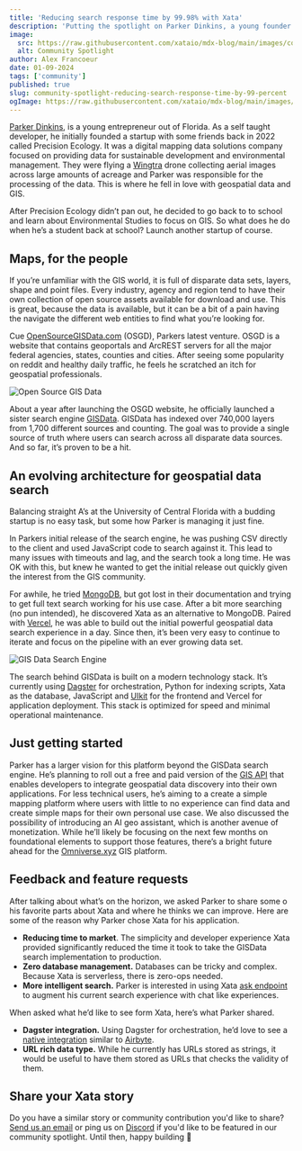 ```yaml
---
title: 'Reducing search response time by 99.98% with Xata'
description: 'Putting the spotlight on Parker Dinkins, a young founder with a love for geospatial data who recently launched GISData.io.'
image:
  src: https://raw.githubusercontent.com/xataio/mdx-blog/main/images/community-spotlight-reducing-search-response-time-by-99-percent.jpg
  alt: Community Spotlight
author: Alex Francoeur
date: 01-09-2024
tags: ['community']
published: true
slug: community-spotlight-reducing-search-response-time-by-99-percent
ogImage: https://raw.githubusercontent.com/xataio/mdx-blog/main/images/community-spotlight-reducing-search-response-time-by-99-percent.jpg
---
```


[Parker Dinkins](https://www.linkedin.com/in/john-parker-dinkins/), is a young entrepreneur out of Florida. As a self taught developer, he initially founded a startup with some friends back in 2022 called Precision Ecology. It was a digital mapping data solutions company focused on providing data for sustainable development and environmental management. They were flying a [Wingtra](https://wingtra.com/) drone collecting aerial images across large amounts of acreage and Parker was responsible for the processing of the data. This is where he fell in love with geospatial data and GIS.

After Precision Ecology didn’t pan out, he decided to go back to to school and learn about Environmental Studies to focus on GIS. So what does he do when he’s a student back at school? Launch another startup of course.

## Maps, for the people

If you’re unfamiliar with the GIS world, it is full of disparate data sets, layers, shape and point files. Every industry, agency and region tend to have their own collection of open source assets available for download and use. This is great, because the data is available, but it can be a bit of a pain having the navigate the different web entities to find what you’re looking for.

Cue [OpenSourceGISData.com](http://OpenSourceGISData.com) (OSGD), Parkers latest venture. OSGD is a website that contains geoportals and ArcREST servers for all the major federal agencies, states, counties and cities. After seeing some popularity on reddit and healthy daily traffic, he feels he scratched an itch for geospatial professionals.

![Open Source GIS Data](/images/cs-osgd.png)

About a year after launching the OSGD website, he officially launched a sister search engine [GISData](https://gisdata.io/). GISData has indexed over 740,000 layers from 1,700 different sources and counting. The goal was to provide a single source of truth where users can search across all disparate data sources. And so far, it’s proven to be a hit.

## An evolving architecture for geospatial data search

Balancing straight A’s at the University of Central Florida with a budding startup is no easy task, but some how Parker is managing it just fine.

In Parkers initial release of the search engine, he was pushing CSV directly to the client and used JavaScript code to search against it. This lead to many issues with timeouts and lag, and the search took a long time. He was OK with this, but knew he wanted to get the initial release out quickly given the interest from the GIS community.

For awhile, he tried [MongoDB](https://www.mongodb.com/), but got lost in their documentation and trying to get full text search working for his use case. After a bit more searching (no pun intended), he discovered Xata as an alternative to MongoDB. Paired with [Vercel](https://vercel.com/), he was able to build out the initial powerful geospatial data search experience in a day. Since then, it’s been very easy to continue to iterate and focus on the pipeline with an ever growing data set.

![GIS Data Search Engine](/images/cs-gisdata.png)

The search behind GISData is built on a modern technology stack. It’s currently using [Dagster](https://dagster.io/) for orchestration, Python for indexing scripts, Xata as the database, JavaScript and [UIkit](https://getuikit.com/) for the frontend and Vercel for application deployment. This stack is optimized for speed and minimal operational maintenance.

## Just getting started

Parker has a larger vision for this platform beyond the GISData search engine. He’s planning to roll out a free and paid version of the [GIS API](https://docs.gisapi.io/) that enables developers to integrate geospatial data discovery into their own applications. For less technical users, he’s aiming to a create a simple mapping platform where users with little to no experience can find data and create simple maps for their own personal use case. We also discussed the possibility of introducing an AI geo assistant, which is another avenue of monetization. While he’ll likely be focusing on the next few months on foundational elements to support those features, there’s a bright future ahead for the [Omniverse.xyz](https://Omniverse.XYZ) GIS platform.

## Feedback and feature requests

After talking about what’s on the horizon, we asked Parker to share some o his favorite parts about Xata and where he thinks we can improve. Here are some of the reason why Parker chose Xata for his application.

- **Reducing time to market**. The simplicity and developer experience Xata provided significantly reduced the time it took to take the GISData search implementation to production.
- **Zero database management.** Databases can be tricky and complex. Because Xata is serverless, there is zero-ops needed.
- **More intelligent search.** Parker is interested in using Xata [ask endpoint](https://xata.io/docs/sdk/ask) to augment his current search experience with chat like experiences.

When asked what he’d like to see form Xata, here’s what Parker shared.

- **Dagster integration.** Using Dagster for orchestration, he’d love to see a [native integration](https://xata.canny.io/feature-requests/p/dagster-guide-or-integration) similar to [Airbyte](https://xata.io/docs/integrations/airbyte).
- **URL rich data type.** While he currently has URLs stored as strings, it would be useful to have them stored as URLs that checks the validity of them.

## Share your Xata story

Do you have a similar story or community contribution you'd like to share? [Send us an email](mailto:communityspotlight@xata.io) or ping us on [Discord](https://xata.io/discord) if you'd like to be featured in our community spotlight. Until then, happy building 🦋
